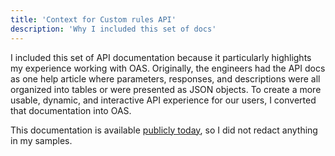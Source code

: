 ```yaml
---
title: 'Context for Custom rules API'
description: 'Why I included this set of docs'
---
```


I included this set of API documentation because it particularly highlights my experience working with OAS.  Originally, the engineers had the API docs as one help article where parameters, responses, and descriptions were all organized into tables or were presented as JSON objects. To create a more usable, dynamic, and interactive API experience for our users, I converted that documentation into OAS.

This documentation is available [publicly today](https://docs.humansecurity.com/applications-and-accounts/reference/getcustomrules), so I did not redact anything in my samples.